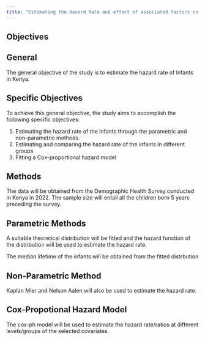 ---
title: "Estimating the Hazard Rate and effect of associated factors on Infant Mortality in Kenya Using Demographic Health Survey Data"
---

## Objectives

## General

The general objective of the study is to estimate the hazard rate of Infants in Kenya.

## Specific Objectives

To achieve this general objective, the study aims to accomplish the following specific objectives:

1.  Estimating the hazard rate of the infants through the parametric and non-parametric methods.
2.  Estimating and comparing the hazard rate of the infants in different groups
3.  Fitting a Cox-proportional hazard model

## Methods

The data will be obtained from the Demographic Health Survey conducted in Kenya in 2022. The sample size will entail all the children born 5 years preceding the survey.

## Parametric Methods

A suitable theoretical distribution will be fitted and the hazard function of the distribution will be used to estimate the hazard rate.

The median lifetime of the infants will be obtained from the fitted distrbution

## Non-Parametric Method

Kaplan Mier and Nelson Aalen will also be used to estimate the hazard rate.

## Cox-Propotional Hazard Model

The cox-ph model will be used to estimate the hazard rate/ratios at different levels/groups of the selected covariates. 